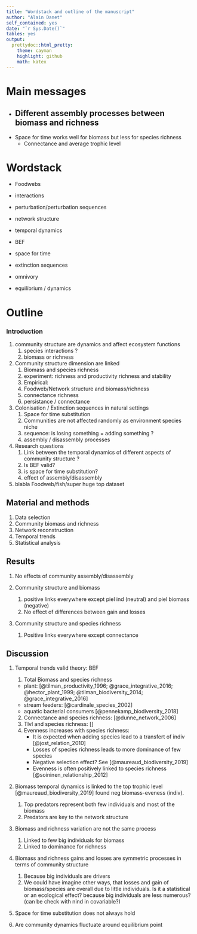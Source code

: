 ```yaml
---
title: "Wordstack and outline of the manuscript"
author: "Alain Danet"
self_contained: yes
date: "`r Sys.Date()`"
tables: yes
output:
  prettydoc::html_pretty:
    theme: cayman
    highlight: github
    math: katex
---
```


# Main messages

- Different assembly processes between biomass and richness
  - 
- Space for time works well for biomass but less for species richness
  - Connectance and average trophic level

# Wordstack

- Foodwebs
- interactions
- perturbation/perturbation sequences
- network structure
- temporal dynamics
- BEF
- space for time
- extinction sequences

- omnivory
- equilibrium / dynamics

# Outline

### Introduction

1. community structure are dynamics and affect ecosystem functions 
    1. species interactions ?
    2. biomass or richness 

2. Community structure dimension are linked 
    1. Biomass and species richness 
	1. experiment: richness and productivity richness and stability
	2. Empirical:
    2. Foodweb/Network structure and biomass/richness 
	1. connectance richness
	2. persistance / connectance

3. Colonisation / Extinction sequences in natural settings
    1. Space for time substitution
    2. Communities are not affected randomly as environment species niche
    3. sequence: is losing something = adding something ?
    4. assembly / disassembly processes 
 
4. Research questions 
    1. Link between the temporal dynamics of different aspects of community structure ?
	1. Is BEF valid? 
	2. is space for time substitution?
    2. effect of assembly/disassembly

5. blabla Foodweb/fish/super huge top dataset


## Material and methods

1. Data selection
2. Community biomass and richness 
3. Network reconstruction
4. Temporal trends 
5. Statistical analysis

## Results

1. No effects of community assembly/disassembly

2. Community structure and biomass
    1. positive links everywhere except piel ind (neutral) and piel biomass
       (negative)
    2. No effect of differences between gain and losses

3. Community structure and species richness
   1. Positive links everywhere except connectance

## Discussion

1. Temporal trends valid theory: BEF 
    1. Total Biomass and species richness 
	- plant: [@tilman_productivity_1996; @grace_integrative_2016;
	  @hector_plant_1999; @tilman_biodiversity_2014;
	  @grace_integrative_2016]
	- stream feeders: [@cardinale_species_2002]
	- aquatic bacterial consumers [@pennekamp_biodiversity_2018]
    2. Connectance and species richness: [@dunne_network_2006]
    3. Tlvl and species richness: []
    4. Evenness increases with species richness:
       - It is expected when adding species lead to a transfert of indiv [@jost_relation_2010]
       - Losses of species richness leads to more dominance of few species
       - Negative selection effect? See [@maureaud_biodiversity_2019]
       - Evenness is often positively linked to species richness
	 [@soininen_relationship_2012]
       
    
2. Biomass temporal dynamics is linked to the top trophic level
   [@maureaud_biodiversity_2019] found neg biomass-eveness (indiv).
    1. Top predators represent both few individuals and most of the biomass 
    2. Predators are key to the network structure

3. Biomass and richness variation are not the same process 
    1. Linked to few big individuals for biomass 
    2. Linked to dominance for richness

4. Biomass and richness gains and losses are symmetric processes in terms of
   community structure
    1. Because big individuals are drivers
    2. We could have imagine other ways, that losses and gain of biomass/species
       are overall due to little individuals. Is it a statistical or an
       ecological effect? because big individuals are less numerous? (can be
       check with nind in covariable?)

5. Space for time substitution does not always hold

6. Are community dynamics fluctuate around equilibrium point
